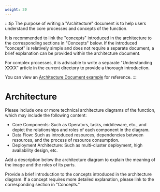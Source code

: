 ```yaml
---
weight: 20
---
```


:::tip
The purpose of writing a "Architecture" document is to help users understand the core processes and concepts of the function.

It is recommended to link the "concepts" introduced in the architecture to the corresponding sections in "Concepts" below. If the introduced "concept" is relatively simple and does not require a separate document, a brief explanation can be provided within the architecture document.

For complex processes, it is advisable to write a separate "Understanding XXXX" article in the current directory to provide a thorough introduction.

You can view an [Architecture Document example](https://product-doc-guide.alauda.cn/template/arch/module_arch_example.html) for reference.
:::

# Architecture

Please include one or more technical architecture diagrams of the function, which may include the following content:

- Core Components: Such as Operators, tasks, middleware, etc., and depict the relationships and roles of each component in the diagram.
- Data Flow: Such as introduced resources, dependencies between resources, and the process of resource consumption.
- Deployment Architecture: Such as multi-cluster deployment, high availability design, etc.

Add a description below the architecture diagram to explain the meaning of the image and the roles of its parts.

Provide a brief introduction to the concepts introduced in the architecture diagram. If a concept requires more detailed explanation, please link to the corresponding section in "Concepts."
